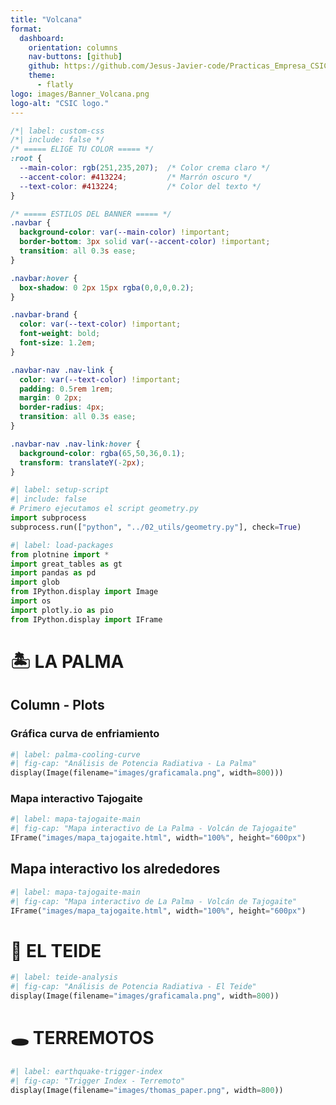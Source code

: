 ---
title: "Volcana"
format: 
  dashboard:
    orientation: columns
    nav-buttons: [github]
    github: https://github.com/Jesus-Javier-code/Practicas_Empresa_CSIC.git
    theme:
      - flatly
logo: images/Banner_Volcana.png
logo-alt: "CSIC logo."
---

```{css}
/*| label: custom-css
/*| include: false */
/* ===== ELIGE TU COLOR ===== */
:root {
  --main-color: rgb(251,235,207);  /* Color crema claro */
  --accent-color: #413224;         /* Marrón oscuro */
  --text-color: #413224;           /* Color del texto */
}

/* ===== ESTILOS DEL BANNER ===== */
.navbar {
  background-color: var(--main-color) !important;
  border-bottom: 3px solid var(--accent-color) !important;
  transition: all 0.3s ease;
}

.navbar:hover {
  box-shadow: 0 2px 15px rgba(0,0,0,0.2);
}

.navbar-brand {
  color: var(--text-color) !important;
  font-weight: bold;
  font-size: 1.2em;
}

.navbar-nav .nav-link {
  color: var(--text-color) !important;
  padding: 0.5rem 1rem;
  margin: 0 2px;
  border-radius: 4px;
  transition: all 0.3s ease;
}

.navbar-nav .nav-link:hover {
  background-color: rgba(65,50,36,0.1);
  transform: translateY(-2px);
}
```

```{python}
#| label: setup-script
#| include: false
# Primero ejecutamos el script geometry.py
import subprocess
subprocess.run(["python", "../02_utils/geometry.py"], check=True)
```
```{python}
#| label: load-packages
from plotnine import *
import great_tables as gt
import pandas as pd
import glob
from IPython.display import Image
import os
import plotly.io as pio
from IPython.display import IFrame
```


# 🏝️ LA PALMA
## Column - Plots
### Gráfica curva de enfriamiento
```{python}
#| label: palma-cooling-curve
#| fig-cap: "Análisis de Potencia Radiativa - La Palma"
display(Image(filename="images/graficamala.png", width=800)))
```
### Mapa interactivo Tajogaite
```{python}
#| label: mapa-tajogaite-main
#| fig-cap: "Mapa interactivo de La Palma - Volcán de Tajogaite"
IFrame("images/mapa_tajogaite.html", width="100%", height="600px")
```

## Mapa interactivo los alrededores
```{python}
#| label: mapa-tajogaite-main
#| fig-cap: "Mapa interactivo de La Palma - Volcán de Tajogaite"
IFrame("images/mapa_tajogaite.html", width="100%", height="600px")
```

# 🌋 EL TEIDE

```{python}
#| label: teide-analysis
#| fig-cap: "Análisis de Potencia Radiativa - El Teide"
display(Image(filename="images/graficamala.png", width=800))
```

# 🕳️ TERREMOTOS

```{python}
#| label: earthquake-trigger-index
#| fig-cap: "Trigger Index - Terremoto"
display(Image(filename="images/thomas_paper.png", width=800))
```
